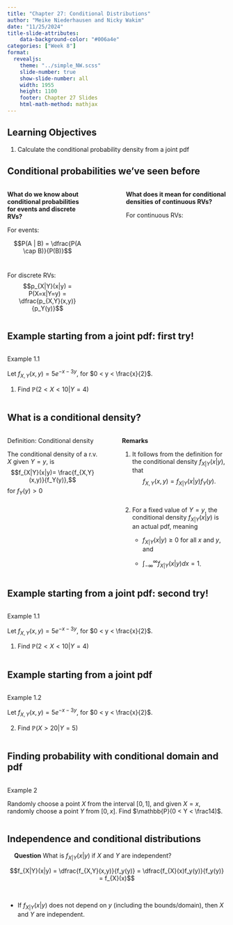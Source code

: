 ```yaml
---
title: "Chapter 27: Conditional Distributions"
author: "Meike Niederhausen and Nicky Wakim"
date: "11/25/2024"
title-slide-attributes:
    data-background-color: "#006a4e"
categories: ["Week 8"]
format: 
  revealjs:
    theme: "../simple_NW.scss"
    slide-number: true
    show-slide-number: all
    width: 1955
    height: 1100
    footer: Chapter 27 Slides
    html-math-method: mathjax
---
```


## Learning Objectives

1. Calculate the conditional probability density from a joint pdf


## Conditional probabilities we've seen before

::: columns
::: {.column width="40%"}
**What do we know about conditional probabilities for events and discrete RVs?**
 
 

For events:

$$P(A | B) = \dfrac{P(A \cap B)}{P(B)}$$ 
 
 

For discrete RVs: 
$$p_{X|Y}(x|y) = P(X=x|Y=y) = \dfrac{p_{X,Y}(x,y)}{p_Y(y)}$$
:::

::: {.column width="10%"}
:::

::: {.column width="50%"}
**What does it mean for conditional densities of continuous RVs?**

For continuous RVs:
:::

:::


## Example starting from a joint pdf: first try!

::: columns 
::: {.column width="30%"}
::: example
::: ex-title
Example 1.1
:::
::: ex-cont
Let $f_{X,Y}(x,y)= 5 e^{-x-3y}$, for
$0 < y < \frac{x}{2}$.

1.  Find $\mathbb{P}(2<X<10|Y=4)$

:::
:::

:::
:::

## What is a conditional density?

::: columns
::: {.column width="45%"}
::: definition
::: def-title
Definition: Conditional density
:::
::: def-cont
The conditional density of a
r.v. $X$ given $Y=y$, is $$f_{X|Y}(x|y)= \frac{f_{X,Y}(x,y)}{f_Y(y)},$$
for $f_Y(y)> 0$
:::
:::
:::

::: {.column width="3%"}
:::

::: {.column width="52%"}

**Remarks**

1.  It follows from the definition for the conditional density
    $f_{X|Y}(x|y)$, that $$f_{X,Y}(x,y)= f_{X|Y}(x|y)f_Y(y).$$
    
 
 
 

2.  For a fixed value of $Y=y$, the conditional density $f_{X|Y}(x|y)$
    is an actual pdf, meaning

    -  $f_{X|Y}(x|y)\geq 0$ for all $x$ and $y$, and

    -  $\displaystyle\int_{-\infty}^{\infty} f_{X|Y}(x|y)dx =1$.
    
:::
:::

## Example starting from a joint pdf: second try!

::: columns 
::: {.column width="30%"}
::: example
::: ex-title
Example 1.1
:::
::: ex-cont
Let $f_{X,Y}(x,y)= 5 e^{-x-3y}$, for
$0 < y < \frac{x}{2}$.

1.  Find $\mathbb{P}(2<X<10|Y=4)$

:::
:::

:::
:::

## Example starting from a joint pdf

::: columns 
::: {.column width="30%"}
::: example
::: ex-title
Example 1.2
:::
::: ex-cont
Let $f_{X,Y}(x,y)= 5 e^{-x-3y}$, for
$0 < y < \frac{x}{2}$.

2.  Find $\mathbb{P}(X>20 |Y=5)$

:::
:::

:::
:::

## Finding probability with conditional domain and pdf

::: columns 
::: {.column width="30%"}
::: example
::: ex-title
Example 2
:::
::: ex-cont
Randomly choose a point $X$ from the interval $[0,1]$,
and given $X=x$, randomly choose a point $Y$ from $[0,x]$. Find
$\mathbb{P}(0 < Y < \frac14)$.

:::
:::

:::
:::

## Independence and conditional distributions

 
 
**Question** What is $f_{X|Y}(x|y)$ if $X$ and $Y$ are independent?

$$f_{X|Y}(x|y) = \dfrac{f_{X,Y}(x,y)}{f_y(y)} = \dfrac{f_{X}(x)f_y(y)}{f_y(y)} = f_{X}(x)$$

 
 
 
 

-   If $f_{X|Y}(x|y)$ does not depend on $y$ (including the bounds/domain), then $X$ and $Y$
are independent.
